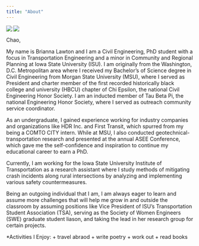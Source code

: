 ```yaml
---
title: "About"
---
```



<link rel="stylesheet" href="styles.css" type="text/css">

<img src="images/professional_headshot.JPG" align="left">

![](/headshot/professional_headshot.JPG)


Chao,

My name is Brianna Lawton and I am a Civil Engineering, PhD student with a focus in Transportation Engineering and a minor in Community and Regional Planning at Iowa State University (ISU). I am originally from the Washington, D.C. Metropolitan area where I received my Bachelor’s of Science degree in Civil Engineering from Morgan State University (MSU), where I served as President and charter member of the first recorded historically black college and university (HBCU) chapter of Chi Epsilon, the national Civil Engineering Honor Society. I am an inducted member of Tau Beta Pi, the national Engineering Honor Society, where I served as outreach community service coordinator.

As an undergraduate, I gained experience working for industry companies and organizations like HDR Inc. and First Transit, which spurred from my being a COMTO CITY intern. While at MSU, I also conducted geotechnical-transportation research and presented at the annual ASEE Conference, which gave me the self-confidence and inspiration to continue my educational career to earn a PhD.  

Currently, I am working for the Iowa State University Institute of Transportation as a research assistant where I study methods of mitigating crash incidents along rural intersections by analyzing and implementing various safety countermeasures.

Being an outgoing individual that I am, I am always eager to learn and assume more challenges that will help me grow in and outside the classroom by assuming positions like Vice President of ISU’s Transportation Student Association (TSA), serving as the Society of Women Engineers (SWE) graduate student liason, and taking the lead in her research group for certain projects.



*Activities I Enjoy:
  + travel abraod
  + write poetry
  + work out
  + read books